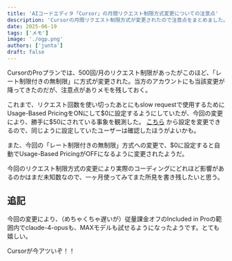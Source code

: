 ```yaml
---
title: 'AIコードエディタ「Cursor」の月間リクエスト制限方式変更についての注意点'
description: 'Cursorの月間リクエスト制限方式が変更されたので注意点をまとめました。'
date: 2025-06-19
tags: ['メモ']
image: './ogp.png'
authors: ['junta']
draft: false
---
```


CursorのProプランでは、500回/月のリクエスト制限があったがこのほど、「レート制限付きの無制限」に方式が変更された。当方のアカウントにも当該変更が降ってきたのだが、注意点がありメモを残しておく。

これまで、リクエスト回数を使い切ったあとにもslow requestで使用するためにUsage-Based PricingをONにして\$0に設定するようにしていたが、今回の変更により、勝手に\$50にされている事象を観測した。 [こちら](https://www.cursor.com/ja/dashboard?tab=settings) から設定を変更できるので、同じように設定していたユーザーは確認したほうがよいかも。

また、今回の「レート制限付きの無制限」方式への変更で、\$0に設定すると自動でUsage-Based PricingがOFFになるように変更されたようだ。

今回のリクエスト制限方式の変更により実際のコーディングにどれほど影響があるのかはまだ未知数なので、一ヶ月使ってみてまた所見を書き残したいと思う。

## 追記
今回の変更により、（めちゃくちゃ遅いが）従量課金オフのIncluded in Proの範囲内でclaude-4-opusも、MAXモデルも試せるようになったようです。とても嬉しい。

Cursorが今アツいぞ！！
